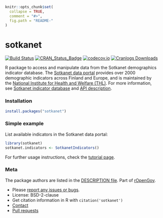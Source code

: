 <!-- README.md is generated from README.Rmd. Please edit that file -->

```r
knitr::opts_chunk$set(
  collapse = TRUE,
  comment = "#>",
  fig.path = "README-"
)
```

sotkanet
=====

[![Build Status](https://api.travis-ci.org/rOpenGov/sotkanet.png)](https://travis-ci.org/rOpenGov/sotkanet)
[![CRAN_Status_Badge](http://www.r-pkg.org/badges/version/sotkanet)](http://cran.r-project.org/package=sotkanet)
[![codecov.io](https://codecov.io/github/rOpenGov/sotkanet/coverage.svg?branch=master)](https://codecov.io/github/rOpenGov/sotkanet?branch=master)
[![Cranlogs Downloads](http://cranlogs.r-pkg.org/badges/grand-total/sotkanet)](http://cran.r-project.org/package=sotkanet)


R package to access and manipulate data from the Sotkanet demographics
indicator database. The [Sotkanet data
portal](http://uusi.sotkanet.fi/portal/page/portal/etusivu/hakusivu)
provides over 2000 demographic indicators across Finland and Europe,
and is maintained by the [National Institute for Health and Welfare
(THL)](http://www.thl.fi). For more information, see [Sotkanet
indicator
database](http://uusi.sotkanet.fi/portal/page/portal/etusivu/tietoa_palvelusta)
and [API
description](http://uusi.sotkanet.fi/portal/pls/portal/!PORTAL.wwpob_page.show?_docname=22001.PDF).


### Installation

```r
install.packages("sotkanet")
```


### Simple example

List available indicators in the Sotkanet data portal:

```r
library(sotkanet) 
sotkanet.indicators <- SotkanetIndicators()
```

For further usage instructions, check the [tutorial page](https://github.com/rOpenGov/sotkanet/blob/master/vignettes/tutorial.md). 


### Meta

The package authors are listed in the [DESCRIPTION file](DESCRIPTION). Part of [rOpenGov](http://ropengov.github.io/).

* Please [report any issues or bugs](https://github.com/ropengov/sotkanet/issues).
* License: BSD-2-clause
* Get citation information in R with `citation('sotkanet')`
* [Contact](http://ropengov.github.io/contribute/)
* [Pull requests](https://github.com/ropengov/sotkanet/)